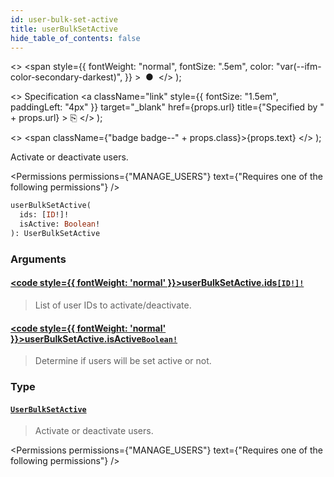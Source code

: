 ```yaml
---
id: user-bulk-set-active
title: userBulkSetActive
hide_table_of_contents: false
---
```


  <>
    <span
      style={{
        fontWeight: "normal",
        fontSize: ".5em",
        color: "var(--ifm-color-secondary-darkest)",
      }}
    >
      &nbsp;●&nbsp;
    </span>
  </>
);

  <>
    Specification
    <a
      className="link"
      style={{ fontSize: "1.5em", paddingLeft: "4px" }}
      target="\_blank"
      href={props.url}
      title={"Specified by " + props.url}
    >
      ⎘
    </a>
  </>
);

  <>
    <span className={"badge badge--" + props.class}>{props.text}</span>
  </>
);

Activate or deactivate users.

<Permissions
  permissions={"MANAGE_USERS"}
  text={"Requires one of the following permissions"}
/>

```graphql
userBulkSetActive(
  ids: [ID!]!
  isActive: Boolean!
): UserBulkSetActive
```

### Arguments

#### [<code style={{ fontWeight: 'normal' }}>userBulkSetActive.<b>ids</b></code>](#)<Bullet />[`[ID!]!`](../../../api-reference/miscellaneous/scalars/id) <Badge class="secondary" text="non-null"/> <Badge class="secondary" text="scalar"/>

> List of user IDs to activate/deactivate.

#### [<code style={{ fontWeight: 'normal' }}>userBulkSetActive.<b>isActive</b></code>](#)<Bullet />[`Boolean!`](../../../api-reference/miscellaneous/scalars/boolean) <Badge class="secondary" text="non-null"/> <Badge class="secondary" text="scalar"/>

> Determine if users will be set active or not.

### Type

#### [`UserBulkSetActive`](../../../api-reference/users/objects/user-bulk-set-active) <Badge class="secondary" text="object"/>

> Activate or deactivate users.

<Permissions
  permissions={"MANAGE_USERS"}
  text={"Requires one of the following permissions"}
/>

>

